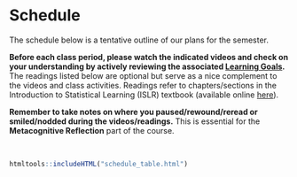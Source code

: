 # Schedule {-}

The schedule below is a tentative outline of our plans for the semester.

**Before each class period, please watch the indicated videos and check on your understanding by actively reviewing the associated [Learning Goals](learning-goals.html).** The readings listed below are optional but serve as a nice complement to the videos and class activities. Readings refer to chapters/sections in the Introduction to Statistical Learning (ISLR) textbook (available online [here](https://hastie.su.domains/ISLR2/ISLRv2_website.pdf)).

**Remember to take notes on where you paused/rewound/reread or smiled/nodded during the videos/readings.** This is essential for the **Metacognitive Reflection** part of the course.

<br>

```r
htmltools::includeHTML("schedule_table.html")
```
